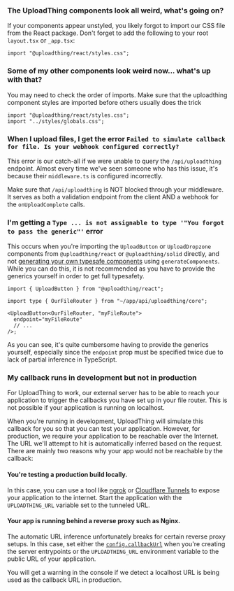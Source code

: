 ### The UploadThing components look all weird, what's going on?

If your components appear unstyled, you likely forgot to import our CSS file
from the React package. Don't forget to add the following to your root
`layout.tsx` or `_app.tsx`:

```tsx
import "@uploadthing/react/styles.css";
```

### Some of my other components look weird now... what's up with that?

You may need to check the order of imports. Make sure that the uploadthing
component styles are imported before others usually does the trick

```tsx
import "@uploadthing/react/styles.css";
import "../styles/globals.css";
```

### When I upload files, I get the error `Failed to simulate callback for file. Is your webhook configured correctly?`

This error is our catch-all if we were unable to query the `/api/uploadthing`
endpoint. Almost every time we've seen someone who has this issue, it's because
their `middleware.ts` is configured incorrectly.

Make sure that `/api/uploadthing` is NOT blocked through your middleware. It
serves as both a validation endpoint from the client AND a webhook for the
`onUploadComplete` calls.

### I'm getting a `Type ... is not assignable to type '"You forgot to pass the generic"'` error

This occurs when you're importing the `UploadButton` or `UploadDropzone`
components from `@uploadthing/react` or `@uploadthing/solid` directly, and not
[generating your own typesafe components](/api-reference/react#generateComponents)
using `generateComponents`. While you can do this, it is not recommended as you
have to provide the generics yourself in order to get full typesafety.

```tsx
import { UploadButton } from "@uploadthing/react";

import type { OurFileRouter } from "~/app/api/uploadthing/core";

<UploadButton<OurFileRouter, "myFileRoute">
  endpoint="myFileRoute"
  // ...
/>;
```

As you can see, it's quite cumbersome having to provide the generics yourself,
especially since the `endpoint` prop must be specified twice due to lack of
partial inference in TypeScript.

### My callback runs in development but not in production

For UploadThing to work, our external server has to be able to reach
your application to trigger the callbacks you have set up in your file
router. This is not possible if your application is running on localhost.

When you're running in development, UploadThing will simulate this callback for
you so that you can test your application. However, for production, we require
your application to be reachable over the Internet. The URL we'll attempt to hit
is automatically inferred based on the request. There are mainly two reasons why
your app would not be reachable by the callback:

#### You're testing a production build locally.

In this case, you can use a tool like [ngrok](https://ngrok.com/) or
[Cloudflare Tunnels](https://developers.cloudflare.com/cloudflare-one/connections/connect-networks/get-started/create-remote-tunnel/)
to expose your application to the internet. Start the application with the
`UPLOADTHING_URL` variable set to the tunneled URL.

#### Your app is running behind a reverse proxy such as Nginx.

The automatic URL inference unfortunately breaks for certain reverse proxy
setups. In this case, set either the
[`config.callbackUrl`](/api-reference/next#config-object) when you're creating
the server entrypoints or the `UPLOADTHING_URL` environment variable to the
public URL of your application.

You will get a warning in the console if we detect a localhost URL is being used
as the callback URL in production.
